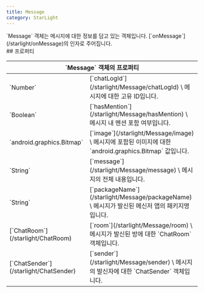 ```yaml
---
title: Message
category: StarLight
---
```


<Section>
  `Message` 객체는 메시지에 대한 정보를 담고 있는 객체입니다. [`onMessage`](/starlight/onMessage)의 인자로 주어집니다.
</Section>
<Section>
  ## 프로퍼티

  <Table>
    <Thead>
      <Tr>
        <Th colSpan="2">`Message` 객체의 프로퍼티</Th>
      </Tr>
    </Thead>
    <Tbody>
      <Tr>
        <Td><span>`Number`</span></Td>
        <Td>
          [`chatLogId`](/starlight/Message/chatLogId) \
          메시지에 대한 고유 ID입니다.
        </Td>
      </Tr>
      <Tr>
        <Td><span>`Boolean`</span></Td>
        <Td>
          [`hasMention`](/starlight/Message/hasMention) \
          메시지 내 멘션 포함 여부입니다.
        </Td>
      </Tr>
      <Tr>
        <Td><span>`android.graphics.Bitmap`</span></Td>
        <Td>
          <Feature status={{experimental: true}}>[`image`](/starlight/Message/image)</Feature> \
          메시지에 포함된 이미지에 대한 `android.graphics.Bitmap` 값입니다.
        </Td>
      </Tr>
      <Tr>
        <Td><span>`String`</span></Td>
        <Td>
          [`message`](/starlight/Message/message) \
          메시지의 전체 내용입니다.
        </Td>
      </Tr>
      <Tr>
        <Td><span>`String`</span></Td>
        <Td>
          [`packageName`](/starlight/Message/packageName) \
          메시지가 발신된 메신저 앱의 패키지명입니다.
        </Td>
      </Tr>
      <Tr>
        <Td><span>[`ChatRoom`](/starlight/ChatRoom)</span></Td>
        <Td>
          [`room`](/starlight/Message/room) \
          메시지가 발신된 방에 대한 `ChatRoom` 객체입니다.
        </Td>
      </Tr>
      <Tr>
        <Td><span>[`ChatSender`](/starlight/ChatSender)</span></Td>
        <Td>
          [`sender`](/starlight/Message/sender) \
          메시지의 발신자에 대한 `ChatSender` 객체입니다.
        </Td>
      </Tr>
    </Tbody>
  </Table>
</Section>